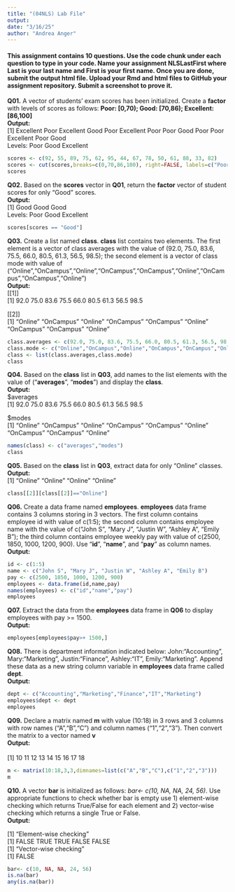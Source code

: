 ```yaml
---
title: "(04NLS) Lab File"
output:
date: "3/16/25"
author: "Andrea Anger"
---
```


#### This assignment contains 10 questions. Use the code chunk under each question to type in your code. Name your assignment NLSLastFirst where Last is your last name and First is your first name. Once you are done, submit the output html file. Upload your Rmd and html files to GitHub your assignment repository. Submit a screenshot to prove it.

**Q01.** A vector of students' exam scores has been initialized. Create a **factor** with levels of scores as follows: **Poor: [0,70); Good: [70,86); Excellent: [86,100]** <br>
**Output:** <br> 
[1] Excellent Poor Excellent Good Poor Excellent Poor Poor Good Poor Poor Excellent Poor Good<br>
Levels: Poor Good Excellent<br>


```r
scores <- c(92, 55, 89, 75, 62, 95, 44, 67, 78, 50, 61, 88, 33, 82)
scores <- cut(scores,breaks=c(0,70,86,100), right=FALSE, labels=c("Poor","Good","Excellent"))
scores
```

**Q02.** Based on the **scores** vector in **Q01**, return the **factor** vector of student scores for only "Good" scores. <br>
**Output:** <br>
[1] Good Good Good<br>
Levels: Poor Good Excellent
```r
scores[scores == "Good"]
```

**Q03.** Create a list named **class**. **class** list contains two elements. The first element is a vector of class averages with the value of (92.0, 75.0, 83.6, 75.5, 66.0, 80.5, 61.3, 56.5, 98.5); the second element is a vector of class mode with value of ("Online","OnCampus","Online","OnCampus","OnCampus","Online","OnCampus","OnCampus","Online") <br>
**Output:** <br>
[[1]]<br>
[1]  92.0 75.0 83.6 75.5 66.0 80.5 61.3 56.5 98.5<br>

[[2]]<br>
[1] "Online"   "OnCampus" "Online"   "OnCampus" "OnCampus" "Online"   "OnCampus" "OnCampus" "Online"<br>

```r
class.averages <- c(92.0, 75.0, 83.6, 75.5, 66.0, 80.5, 61.3, 56.5, 98.5)
class.mode <- c("Online","OnCampus","Online","OnCampus","OnCampus","Online","OnCampus","OnCampus","Online")
class <- list(class.averages,class.mode)
class
```

**Q04.** Based on the **class** list in **Q03**, add names to the list elements with the value of ("**averages**", "**modes**") and display the **class**.<br>
**Output:** <br>
$averages<br>
[1]  92.0 75.0 83.6 75.5 66.0 80.5 61.3 56.5 98.5<br>

$modes<br>
[1] "Online"   "OnCampus" "Online"   "OnCampus" "OnCampus" "Online"   "OnCampus" "OnCampus" "Online"<br>

```r
names(class) <- c("averages","modes")
class
```

**Q05.** Based on the **class** list in **Q03**, extract data for only "Online" classes.<br>
**Output:** <br>
[1] "Online" "Online" "Online" "Online"<br>

```r
class[[2]][class[[2]]=="Online"]
```

**Q06.** Create a data frame named **employees**. **employees** data frame contains 3 columns storing in 3 vectors. The first column contains employee id with value of c(1:5); the second column contains employee name with the value of c("John S", "Mary J", "Justin W", "Ashley A", "Emily B"); the third column contains employee weekly pay with value of c(2500, 1850, 1000, 1200, 900). Use "**id**", "**name**", and "**pay**" as column names. <br>
**Output:** <br>


```r
id <- c(1:5)
name <- c("John S", "Mary J", "Justin W", "Ashley A", "Emily B")
pay <- c(2500, 1850, 1000, 1200, 900)
employees <- data.frame(id,name,pay)
names(employees) <- c("id","name","pay")
employees
```

**Q07.** Extract the data from the **employees** data frame in **Q06** to display employees with pay >= 1500.<br>
**Output:** <br>


```r
employees[employees$pay>+ 1500,]
```

**Q08.** There is department information indicated below: John:"Accounting", Mary:"Marketing", Justin:"Finance", Ashley:"IT", Emily:"Marketing". Append these data as a new string column variable in **employees** data frame called **dept**.<br>
**Output:** <br>


```r
dept <- c("Accounting","Marketing","Finance","IT","Marketing")
employees$dept <- dept
employees
```

**Q09.** Declare a matrix named **m** with value (10:18) in 3 rows and 3 columns with row names ("A","B","C") and column names ("1","2","3"). Then convert the matrix to a vector named **v**<br>
**Output:** <br>
<br>[1] 10 11 12 13 14 15 16 17 18

```r
m <- matrix(10:18,3,3,dimnames=list(c("A","B","C"),c("1","2","3")))
m
```

**Q10.** A vector **bar** is initialized as follows: *bar<- c(10, NA, NA, 24, 56)*. Use appropriate functions to check whether bar is empty use 1) element-wise checking which returns True/False for each element and 2) vector-wise checking which returns a single True or False.<br>
**Output:** <br>

[1] "Element-wise checking"<br>
[1] FALSE  TRUE  TRUE FALSE FALSE<br>
[1] "Vector-wise checking"<br>
[1] FALSE

```r
bar<- c(10, NA, NA, 24, 56)
is.na(bar)
any(is.na(bar))
```
